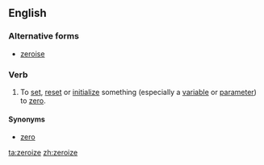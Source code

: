 ==English==

===Alternative forms===
*[[zeroise]]

===Verb===
{{en-verb|zeroiz|ing}}

# {{context|nonstandard}} To [[set]], [[reset]] or [[initialize]] something (especially a [[variable]] or [[parameter]]) to [[zero]].

====Synonyms====
* [[zero]]

[[ta:zeroize]]
[[zh:zeroize]]